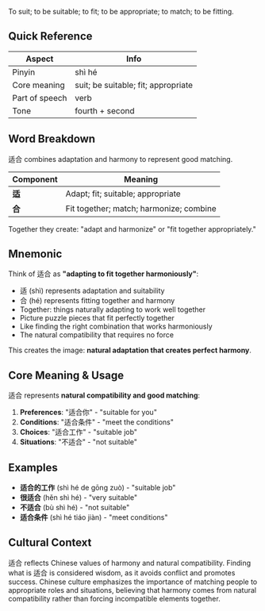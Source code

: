 To suit; to be suitable; to fit; to be appropriate; to match; to be fitting.

## Quick Reference

| Aspect         | Info                                |
| -------------- | ----------------------------------- |
| Pinyin         | shì hé                              |
| Core meaning   | suit; be suitable; fit; appropriate |
| Part of speech | verb                                |
| Tone           | fourth + second                     |

## Word Breakdown

适合 combines adaptation and harmony to represent good matching.

| Component | Meaning                                 |
| --------- | --------------------------------------- |
| **适**    | Adapt; fit; suitable; appropriate      |
| **合**    | Fit together; match; harmonize; combine |

Together they create: "adapt and harmonize" or "fit together appropriately."

## Mnemonic

Think of 适合 as **"adapting to fit together harmoniously"**:

- 适 (shì) represents adaptation and suitability
- 合 (hé) represents fitting together and harmony
- Together: things naturally adapting to work well together
- Picture puzzle pieces that fit perfectly together
- Like finding the right combination that works harmoniously
- The natural compatibility that requires no force

This creates the image: **natural adaptation that creates perfect harmony**.

## Core Meaning & Usage

适合 represents **natural compatibility and good matching**:

1. **Preferences**: "适合你" - "suitable for you"
2. **Conditions**: "适合条件" - "meet the conditions"
3. **Choices**: "适合工作" - "suitable job"
4. **Situations**: "不适合" - "not suitable"

## Examples

- **适合的工作** (shì hé de gōng zuò) - "suitable job"
- **很适合** (hěn shì hé) - "very suitable"
- **不适合** (bù shì hé) - "not suitable"
- **适合条件** (shì hé tiáo jiàn) - "meet conditions"

## Cultural Context

适合 reflects Chinese values of harmony and natural compatibility. Finding what is 适合 is considered wisdom, as it avoids conflict and promotes success. Chinese culture emphasizes the importance of matching people to appropriate roles and situations, believing that harmony comes from natural compatibility rather than forcing incompatible elements together.
